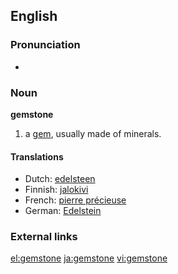 ==English==

===Pronunciation===
*{{audio|en-us-gemstone.ogg|Audio (US)}}

===Noun===
'''gemstone'''

# a [[gem]], usually made of minerals.

====Translations====
*Dutch: [[edelsteen]] {{m}}
*Finnish: [[jalokivi]]
*French: [[pierre précieuse]] {{f}}
*German: [[Edelstein]] {{m}}

===External links===
{{pedialite}}

[[el:gemstone]]
[[ja:gemstone]]
[[vi:gemstone]]